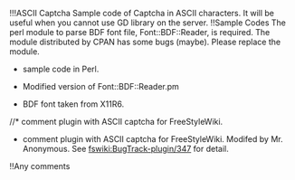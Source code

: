 {{category fswiki}}
{{category software}}
!!!ASCII Captcha
Sample code of Captcha in ASCII characters. It will be useful when you cannot use GD library on the server.
!!Sample Codes
The perl module to parse BDF font file, Font::BDF::Reader, is required. The module distributed by CPAN has some bugs (maybe). Please replace the module.
*{{ref asciicaptcha2.pl}} sample code in Perl.
*{{ref Reader.pm}} Modified version of Font::BDF::Reader.pm
*{{ref helvR14.bdf}} BDF font taken from X11R6.
//*{{ref asciicaptchacomment.tar.gz}} comment plugin with ASCII captcha for FreeStyleWiki.
*{{ref accomment.tar.gz}} comment plugin with ASCII captcha for FreeStyleWiki. Modifed by Mr. Anonymous. See [[fswiki:BugTrack-plugin/347]] for detail.
!!Any comments
{{accomment}}

{{timestamp 1181760186}}
